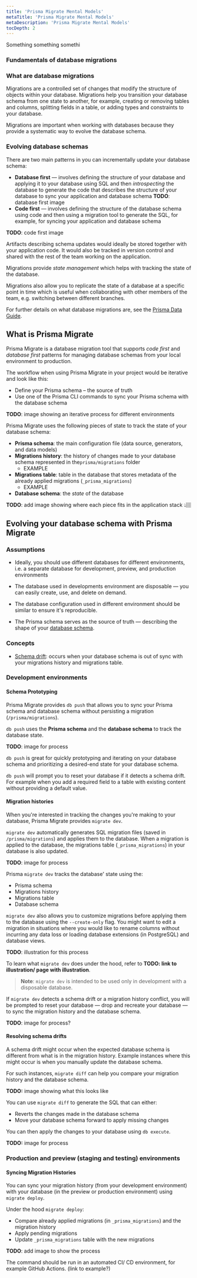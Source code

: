 ```yaml
---
title: 'Prisma Migrate Mental Models'
metaTitle: 'Prisma Migrate Mental Models'
metaDescription: 'Prisma Migrate Mental Models'
tocDepth: 2
---
```


<TopBlock>Something something somethi</TopBlock>
### Fundamentals of database migrations

### What are database migrations

Migrations are a controlled set of changes that modify the structure of objects within your database. Migrations help you transition your database schema from one state to another, for example, creating or removing tables and columns, splitting fields in a table, or adding types and constraints to your database.

Migrations are important when working with databases because they provide a systematic way to evolve the database schema.

### Evolving database schemas

There are two main patterns in you can incrementally update your database schema:

- **Database first** — involves defining the structure of your database and applying it to your database using SQL and then _introspecting_ the database to generate the code that describes the structure of your database to sync your application and database schema
  **TODO**: database first image
- **Code first** — involves defining the structure of the database schema using code and then using a migration tool to generate the SQL, for example, for syncing your application and database schema

**TODO**: code first image

Artifacts describing schema updates would ideally be stored together with your application code. It would also be tracked in version control and shared with the rest of the team working on the application.

Migrations provide _state management_ which helps with tracking the state of the database.

Migrations also allow you to replicate the state of a database at a specific point in time which is useful when collaborating with other members of the team, e.g. switching between different branches.

For further details on what database migrations are, see the [Prisma Data Guide](https://www.prisma.io/dataguide/types/relational/what-are-database-migrations).

## What is Prisma Migrate

Prisma Migrate is a database migration tool that supports _code first_ and _database first_ patterns for managing database schemas from your local environment to production.

The workflow when using Prisma Migrate in your project would be iterative and look like this:

- Define your Prisma schema – the source of truth
- Use one of the Prisma CLI commands to sync your Prisma schema with the database schema

**TODO**: image showing an iterative process for different environments

Prisma Migrate uses the following pieces of state to track the state of your database schema:

- **Prisma schema**: the main configuration file (data source, generators, and data models)
- **Migrations history**: the history of changes made to your database schema represented in the`prisma/migrations` folder
  - EXAMPLE
- **Migrations table**: table in the database that stores metadata of the already applied migrations (`_prisma_migrations`)
  - EXAMPLE
- **Database schema**: the _state_ of the database

**TODO**: add image showing where each piece fits in the application stack 👆🏽

## Evolving your database schema with Prisma Migrate

### Assumptions

- Ideally, you should use different databases for different environments, i.e. a separate database for development, preview, and production environments
- The database used in developments environment are disposable — you can easily create, use, and delete on demand.
- The database configuration used in different environment should be similar to ensure it's reproducible.

- The Prisma schema serves as the source of truth — describing the shape of your [database schema](https://www.prisma.io/dataguide/intro/database-glossary#schema).

### Concepts

- [Schema drift](https://www.prisma.io/docs/guides/database/developing-with-prisma-migrate/troubleshooting-development#schema-drift): occurs when your database schema is out of sync with your migrations history and migrations table.

### Development environments

#### Schema Prototyping

Prisma Migrate provides `db push` that allows you to sync your Prisma schema and database schema without persisting a migration (`/prisma/migrations`).

`db push` uses the **Prisma schema** and the **database schema** to track the database state.

**TODO**: image for process

`db push` is great for quickly prototyping and iterating on your database schema and prioritizing a desired-end state for your database schema.

`db push` will prompt you to reset your database if it detects a schema drift. For example when you add a required field to a table with existing content without providing a default value.

#### Migration histories

When you're interested in tracking the changes you're making to your database, Prisma Migrate provides `migrate dev`.

`migrate dev` automatically generates SQL migration files (saved in `/prisma/migrations`) and applies them to the database. When a migration is applied to the database, the migrations table (`_prisma_migrations`) in your database is also updated.

**TODO**: image for process

Prisma `migrate dev` tracks the database' state using the:

- Prisma schema
- Migrations history
- Migrations table
- Database schema

`migrate dev` also allows you to customize migrations before applying them to the database using the `--create-only` flag. You might want to edit a migration in situations where you would like to rename columns without incurring any data loss or loading database extensions (in PostgreSQL) and database views.

**TODO**: illustration for this process

To learn what `migrate dev` does under the hood, refer to **TODO: link to illustration/ page with illustration**.

> **Note**: `migrate dev` is intended to be used only in development with a disposable database.

If `migrate dev` detects a schema drift or a migration history conflict, you will be prompted to reset your database — drop and recreate your database — to sync the migration history and the database schema.

**TODO**: image for process?

#### Resolving schema drifts

A schema drift might occur when the expected database schema is different from what is in the migration history. Example instances where this might occur is when you manually update the database schema.

For such instances, `migrate diff` can help you compare your migration history and the database schema.

**TODO:** image showing what this looks like

You can use `migrate diff` to generate the SQL that can either:

- Reverts the changes made in the database schema
- Move your database schema forward to apply missing changes

You can then apply the changes to your database using `db execute`.

**TODO:** image for process

### Production and preview (staging and testing) environments

#### Syncing Migration Histories

You can sync your migration history (from your development environment) with your database (in the preview or production environment) using `migrate deploy`.

Under the hood `migrate deploy`:

- Compare already applied migrations (in `_prisma_migrations`) and the migration history
- Apply pending migrations
- Update `_prisma_migrations` table with the new migrations

**TODO**: add image to show the process

The command should be run in an automated CI/ CD environment, for example GitHub Actions. (link to example?)
